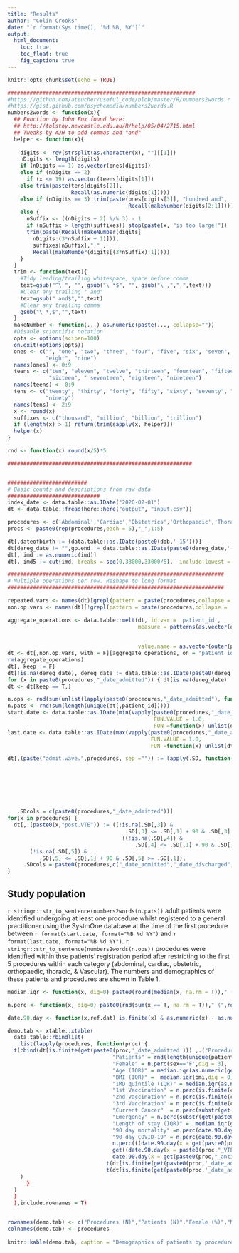```yaml
---
title: "Results"
author: "Colin Crooks"
date: "`r format(Sys.time(), '%d %B, %Y')`"
output: 
  html_document:
    toc: true
    toc_float: true
    fig_caption: true
---
```





```r
knitr::opts_chunk$set(echo = TRUE)

###########################################################
#https://github.com/ateucher/useful_code/blob/master/R/numbers2words.r
#https://gist.github.com/psychemedia/numbers2words.R
numbers2words <- function(x){
  ## Function by John Fox found here: 
  ## http://tolstoy.newcastle.edu.au/R/help/05/04/2715.html
  ## Tweaks by AJH to add commas and "and"
  helper <- function(x){
    
    digits <- rev(strsplit(as.character(x), "")[[1]])
    nDigits <- length(digits)
    if (nDigits == 1) as.vector(ones[digits])
    else if (nDigits == 2)
      if (x <= 19) as.vector(teens[digits[1]])
    else trim(paste(tens[digits[2]],
                    Recall(as.numeric(digits[1]))))
    else if (nDigits == 3) trim(paste(ones[digits[3]], "hundred and", 
                                      Recall(makeNumber(digits[2:1]))))
    else {
      nSuffix <- ((nDigits + 2) %/% 3) - 1
      if (nSuffix > length(suffixes)) stop(paste(x, "is too large!"))
      trim(paste(Recall(makeNumber(digits[
        nDigits:(3*nSuffix + 1)])),
        suffixes[nSuffix],"," ,
        Recall(makeNumber(digits[(3*nSuffix):1]))))
    }
  }
  trim <- function(text){
    #Tidy leading/trailing whitespace, space before comma
    text=gsub("^\ ", "", gsub("\ *$", "", gsub("\ ,",",",text)))
    #Clear any trailing " and"
    text=gsub(" and$","",text)
    #Clear any trailing comma
    gsub("\ *,$","",text)
  }  
  makeNumber <- function(...) as.numeric(paste(..., collapse=""))     
  #Disable scientific notation
  opts <- options(scipen=100) 
  on.exit(options(opts)) 
  ones <- c("", "one", "two", "three", "four", "five", "six", "seven",
            "eight", "nine") 
  names(ones) <- 0:9 
  teens <- c("ten", "eleven", "twelve", "thirteen", "fourteen", "fifteen",
             "sixteen", " seventeen", "eighteen", "nineteen")
  names(teens) <- 0:9 
  tens <- c("twenty", "thirty", "forty", "fifty", "sixty", "seventy", "eighty",
            "ninety") 
  names(tens) <- 2:9 
  x <- round(x)
  suffixes <- c("thousand", "million", "billion", "trillion")     
  if (length(x) > 1) return(trim(sapply(x, helper)))
  helper(x)
}

rnd <- function(x) round(x/5)*5

##########################################################


#########################
# Basic counts and descriptions from raw data
#############################
index_date <- data.table::as.IDate("2020-02-01")
dt <- data.table::fread(here::here("output", "input.csv"))

procedures <- c('Abdominal','Cardiac','Obstetrics','Orthopaedic','Thoracic', 'Vascular')
procs <- paste0(rep(procedures,each = 5),"_",1:5)

dt[,dateofbirth := (data.table::as.IDate(paste0(dob,'-15')))]
dt[dereg_date != "",gp.end := data.table::as.IDate(paste0(dereg_date,'-15'))]
dt[, imd := as.numeric(imd)]
dt[, imd5 := cut(imd, breaks = seq(0,33000,33000/5),  include.lowest = T, ordered_result = F)]

####################################################################
# Multiple operations per row. Reshape to long format
####################################################################

repeated.vars <- names(dt)[grepl(pattern = paste(procedures,collapse = '|'),x = names(dt))]
non.op.vars <- names(dt)[!grepl(pattern = paste(procedures,collapse = '|'),x = names(dt))]

aggregate_operations <- data.table::melt(dt, id.var = 'patient_id',
                                         measure = patterns(as.vector(outer(paste0(procedures,'_[0-9]'),
                                                                            unique(gsub(pattern = paste0(as.vector(outer(procedures,paste0("_",1:5),paste0)),collapse = "|"),replacement = "",x = repeated.vars)),
                                                                            paste0))),
                                         value.name = as.vector(outer(procedures,unique(gsub(pattern = paste0(as.vector(outer(procedures,paste0("_",1:5),paste0)),collapse = "|"),replacement = "",x = repeated.vars)),paste0)))
dt <- dt[,non.op.vars, with = F][aggregate_operations, on = "patient_id"]
rm(aggregate_operations)
dt[, keep := F]
dt[!is.na(dereg_date), dereg_date := data.table::as.IDate(paste0(dereg_date,"-30"), format = "%Y-%m-%d")]
for (x in paste0(procedures,"_date_admitted")) { dt[is.na(dereg_date) | x <= dereg_date, keep := T] }
dt <- dt[keep == T,]

n.ops <- rnd(sum(unlist(lapply(paste0(procedures,"_date_admitted"), function(x) dt[is.finite(get(x)),.N]))))
n.pats <- rnd(sum(length(unique(dt[,patient_id]))))
start.date <- data.table::as.IDate(min(vapply(paste0(procedures,"_date_admitted"), 
                                              FUN.VALUE = 1.0,
                                              FUN =function(x) unlist(dt[order(x),x, with = F][1]))))
last.date <- data.table::as.IDate(max(vapply(paste0(procedures,"_date_admitted"), 
                                             FUN.VALUE = 1.0, 
                                             FUN =function(x) unlist(dt[order(-x),x, with = F][1]))))

dt[,(paste("admit.wave.",procedures, sep ="")) := lapply(.SD, function(x) cut(as.numeric(x), breaks =
                                                                                c(as.numeric(data.table::as.IDate("2020-01-01", format = "%Y-%m-%d")), 
                                                                                  as.numeric(data.table::as.IDate("2020-09-01", format = "%Y-%m-%d")),                                       
                                                                                  as.numeric(data.table::as.IDate("2021-05-01", format = "%Y-%m-%d")),
                                                                                  as.numeric(data.table::as.IDate("2021-12-31", format = "%Y-%m-%d")),
                                                                                  as.numeric(data.table::as.IDate("2022-05-01", format = "%Y-%m-%d"))),
                                                                              labels = c("Wave_1","Wave_2","Wave_3","Wave_4"),
                                                                              ordered = T)), 
   .SDcols = c(paste0(procedures,"_date_admitted"))]
for(x in procedures) {
  dt[, (paste0(x,"post.VTE")) := ((!is.na(.SD[,3]) &  
                                     .SD[,3] <= .SD[,1] + 90 & .SD[,3] >= .SD[,1]) | 
                                    ((!is.na(.SD[,4]) &  
                                        .SD[,4] <= .SD[,1] + 90 & .SD[,4] >= .SD[,1]))) & 
       (!is.na(.SD[,5]) &  
          .SD[,5] <= .SD[,1] + 90 & .SD[,5] >= .SD[,1]), 
     .SDcols = paste0(procedures,c("_date_admitted","_date_discharged","_VTE_GP_date","_VTE_HES_date_admitted","_anticoagulation_prescriptions_date"))]  # events flagged at end of episode
}

```

## Study population
`r stringr::str_to_sentence(numbers2words(n.pats))` adult patients were identified undergoing at least one procedure whilst registered to a general practitioner using the SystmOne database at the time of the first procedure between `r format(start.date, format="%B %d %Y")` and `r format(last.date, format="%B %d %Y")`. `r stringr::str_to_sentence(numbers2words(n.ops))` procedures were identified within thse patients' registration period after restricting to the first 5 procedures within each category (abdominal, cardiac, obstetric, orthopaedic,  thoracic, & Vascular). The numbers and demographics of these patients and procedures are shown in Table 1.

```r

median.iqr <- function(x, dig=0) paste0(round(median(x, na.rm = T))," (",paste(round(quantile(x,c(0.25,0.75),na.rm = T),digits = dig),collapse = ","),")")

n.perc <- function(x, dig=0) paste0(rnd(sum(x == T, na.rm = T))," (",round(mean(x,na.rm = T),digits = dig)*100,"%)")

date.90.day <- function(x,ref.dat) is.finite(x) & as.numeric(x) - as.numeric(ref.dat) <= 90  & as.numeric(x) - as.numeric(ref.dat) >=0

demo.tab <- xtable::xtable(
  data.table::rbindlist(
    list(lapply(procedures, function(proc) { 
  t(cbind(dt[is.finite(get(paste0(proc,'_date_admitted'))) ,.("Procedures" = rnd(.N),
                                 "Patients" = rnd(length(unique(patient_id))),
                                 "Female" = n.perc(sex=='F',dig = 3),
                                 "Age (IQR)" = median.iqr(as.numeric(get(paste0(proc,'_date_admitted')) - as.numeric(dateofbirth))/365.25,dig = 0),
                                 "BMI (IQR)" =  median.iqr(bmi,dig = 0),
                                 "IMD quintile (IQR)" = median.iqr(as.numeric(imd5),dig = 0),
                                 "1st Vaccination" = n.perc(is.finite(covid_vaccine_dates_1) & get(paste0(proc,'_date_admitted'))  - covid_vaccine_dates_1 >= 14,dig = 3),
                                 "2nd Vaccination" = n.perc(is.finite(covid_vaccine_dates_2) & get(paste0(proc,'_date_admitted'))  - covid_vaccine_dates_2 >= 14,dig = 3),
                                 "3rd Vaccination" = n.perc(is.finite(covid_vaccine_dates_3) & get(paste0(proc,'_date_admitted'))  - covid_vaccine_dates_3 >= 14,dig = 3),
                                 "Current Cancer"  = n.perc(substr(get(paste0(proc,'_primary_diagnosis')),1,1) =='C',dig = 3),
                                 "Emergency" = n.perc(substr(get(paste0(proc,'_admission_method')),1,1) == "2",dig = 3),
                                 "Length of stay (IQR)" =  median.iqr(get(paste0(proc,'_date_discharged')) - get(paste0(proc,'_date_admitted')),dig = 0),
                                 "90 day mortality" =n.perc(date.90.day(x = date_death_ons, ref.dat = get(paste0(proc,'_date_admitted'))),dig = 4),
                                 "90 day COVID-19" = n.perc(date.90.day(x = get(paste0(proc,'_date')), ref.dat = get(paste0(proc,'_date_admitted'))),dig = 3),
                                 n.perc(((date.90.day(x = get(paste0(proc,"_VTE_HES_date_admitted"), ref.dat = get(paste0(proc,'_date_admitted')))) |
                                 get((date.90.day(x = paste0(proc,"_VTE_GP_date")), ref.dat = get(paste0(proc,'_date_admitted'))))) &
                                 date.90.day(x = get(paste0(proc,"_anticoagulation_prescriptions_date")), ref.dat = get(paste0(proc,'_date_admitted'))),dig = 4))],
                               t(dt[is.finite(get(paste0(proc,'_date_admitted'))) ,rnd(.N), keyby = region][,V1]),
                               t(dt[is.finite(get(paste0(proc,'_date_admitted'))),rnd(.N), by = .(.grp = eval(parse(text = paste0(proc,'_primary_diagnosis'))))][order(-V1), do.call(paste,c(.SD, sep = ": "))][1:5]))
    )
      }
  )
  )
  ),include.rownames = T)


rownames(demo.tab) <- c("Procedures (N)","Patients (N)","Female (%)","Median Age, years (IQR)","Median BMI (IQR)","IMD quintile (IQR)","1st Vaccination (%)","2nd Vaccination (%)","3rd Vaccination (%)","Cancer diagnosis (%)", "Emergency (%)","Median length of stay (IQR)","90 day mortality (%)","90 day COVID-19 (%)","90 day VTE","Region: Other","East of England","East Midlands","London","North East","North West","South East","South West","West Midlands","Yorkshire and the Humber", "Top 5 primary diagnoses: 1", "2","3","4","5")[1:nrow(demo.tab)]
colnames(demo.tab) <- procedures
                        
knitr::kable(demo.tab, caption = "Demographics of patients by procedure type with counts rounded to nearest 5")
```
